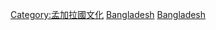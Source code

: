 {{Commonscat|World Heritage Sites in Bangladesh}}

[[Category:孟加拉國文化|Category:孟加拉國文化]]
[[Category:亚洲和太平洋地区世界遗产|Bangladesh]]
[[Category:各國世界遺產|Bangladesh]]